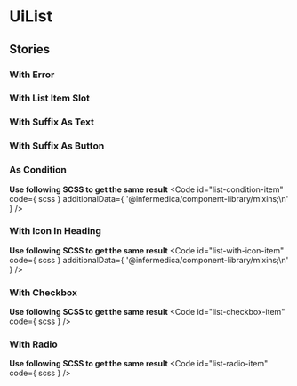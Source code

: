 
<Meta of={stories}/>

# UiList
<Primary />
<ArgsTable />

## Stories
### With Error
<Canvas of={stories.WithError}/>

### With List Item Slot
<Canvas of={stories.WithListItemSlot}/>

### With Suffix As Text
<Canvas of={stories.WithSuffixAsText}/>

### With Suffix As Button
<Canvas of={stories.WithSuffixAsButton}/>

### As Condition
<Canvas of={stories.AsCondition}/>

**Use following SCSS to get the same result**
<Code
  id="list-condition-item"
  code={ scss }
  additionalData={ '@infermedica/component-library/mixins;\n' }
/>

### With Icon In Heading
<Canvas of={stories.WithIconInHeading}/>


**Use following SCSS to get the same result**
<Code
  id="list-with-icon-item"
  code={ scss }
  additionalData={ '@infermedica/component-library/mixins;\n' }
/>

### With Checkbox
<Canvas of={stories.WithCheckbox}/>


**Use following SCSS to get the same result**
<Code
  id="list-checkbox-item"
  code={ scss }
/>

### With Radio
<Canvas of={stories.WithRadio}/>


**Use following SCSS to get the same result**
<Code
  id="list-radio-item"
  code={ scss }
/>
